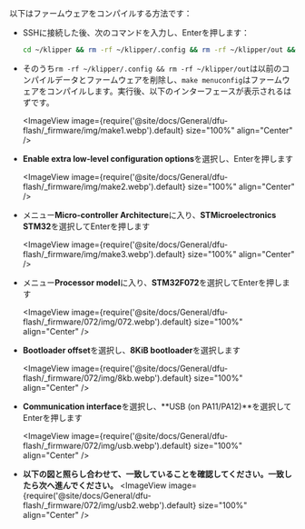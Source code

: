 以下はファームウェアをコンパイルする方法です：
* SSHに接続した後、次のコマンドを入力し、Enterを押します：

    ```bash
    cd ~/klipper && rm -rf ~/klipper/.config && rm -rf ~/klipper/out && make menuconfig
    ```

* そのうち`rm -rf ~/klipper/.config && rm -rf ~/klipper/out`は以前のコンパイルデータとファームウェアを削除し、`make menuconfig`はファームウェアをコンパイルします。実行後、以下のインターフェースが表示されるはずです。

    <ImageView image={require('@site/docs/General/dfu-flash/_firmware/img/make1.webp').default} size="100%" align="Center" />

* **Enable extra low-level configuration options**を選択し、Enterを押します

    <ImageView image={require('@site/docs/General/dfu-flash/_firmware/img/make2.webp').default} size="100%" align="Center" />

* メニュー**Micro-controller Architecture**に入り、**STMicroelectronics STM32**を選択してEnterを押します

    <ImageView image={require('@site/docs/General/dfu-flash/_firmware/img/make3.webp').default} size="100%" align="Center" />

* メニュー**Processor model**に入り、**STM32F072**を選択してEnterを押します

    <ImageView image={require('@site/docs/General/dfu-flash/_firmware/072/img/072.webp').default} size="100%" align="Center" />

* **Bootloader offset**を選択し、**8KiB bootloader**を選択します

    <ImageView image={require('@site/docs/General/dfu-flash/_firmware/072/img/8kb.webp').default} size="100%" align="Center" />

* **Communication interface**を選択し、**USB (on PA11/PA12)**を選択してEnterを押します
    
    <ImageView image={require('@site/docs/General/dfu-flash/_firmware/072/img/usb.webp').default} size="100%" align="Center" />
* **以下の図と照らし合わせて、一致していることを確認してください。一致したら次へ進んでください。**
    <ImageView image={require('@site/docs/General/dfu-flash/_firmware/072/img/usb2.webp').default} size="100%" align="Center" />